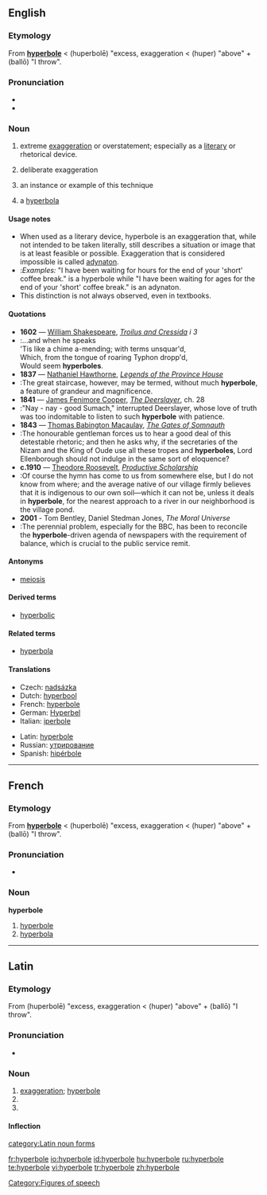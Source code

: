 {{wikipedia}}
{{was wotd|2006|May|5}}
==English==

===Etymology===
From {{L.}} '''[[#Latin|hyperbole]]''' < {{AGr.}} '''{{polytonic|[[ὑπερβολή]]}}''' (huperbolē) "excess, exaggeration < '''{{polytonic|[[ὑπέρ]]}}''' (huper) "above" + '''{{polytonic|[[βάλλω]]}}''' (ballō) "I throw".

===Pronunciation===
* {{IPA|/haɪ'pɜ:bəli/}}
* {{audio|en-us-hyperbole.ogg|Audio (US)}}

===Noun===
{{en-noun}}

# {{uncountable}} extreme [[exaggeration]] or overstatement; especially as a [[literary]] or rhetorical device.
# {{uncountable}} deliberate exaggeration
# {{countable}} an instance or example of this technique
# {{countable}} {{obsolete}} a [[hyperbola]]

====Usage notes====
* When used as a literary device, hyperbole is an exaggeration that, while not intended to be taken literally, still describes a situation or image that is at least feasible or possible. Exaggeration that is considered impossible is called [[adynaton]].
* :''Examples:'' "I have been waiting for hours for the end of your 'short' coffee break." is a hyperbole while "I have been waiting for ages for the end of your 'short' coffee break." is an adynaton.
* This distinction is not always observed, even in textbooks.

====Quotations====
{{timeline|
1600s=1602|
1800s=1837 1841 1843|
1900s=1910|
2000s=2001}}
* '''1602''' — [[w:William Shakespeare|William Shakespeare]], ''[[s:Troilus and Cressida|Troilus and Cressida]] i 3''
* :...and when he speaks<br/>'Tis like a chime a-mending; with terms unsquar'd,<br/>Which, from the tongue of roaring Typhon dropp'd,<br/>Would seem '''hyperboles'''.
* '''1837''' — [[w:Nathaniel Hawthorne|Nathaniel Hawthorne]], ''[[s:Legends of the Province House|Legends of the Province House]]''
* :The great staircase, however, may be termed, without much '''hyperbole''', a feature of grandeur and magnificence.
* '''1841''' — [[w:James Fenimore Cooper|James Fenimore Cooper]], ''[[s:The Deerslayer|The Deerslayer]]'', ch. 28
* :"Nay - nay - good Sumach," interrupted Deerslayer, whose love of truth was too indomitable to listen to such '''hyperbole''' with patience.
* '''1843''' — [[w:Thomas Babington Macaulay|Thomas Babington Macaulay]], ''[[s:The Gates of Somnauth|The Gates of Somnauth]]''
* :The honourable gentleman forces us to hear a good deal of this detestable rhetoric; and then he asks why, if the secretaries of the Nizam and the King of Oude use all these tropes and '''hyperboles''', Lord Ellenborough should not indulge in the same sort of eloquence?
* '''c.1910''' — [[w:Theodore Roosevelt|Theodore Roosevelt]], ''[[s:Productive Scholarship|Productive Scholarship]]''
* :Of course the hymn has come to us from somewhere else, but I do not know from where; and the average native of our village firmly believes that it is indigenous to our own soil—which it can not be, unless it deals in '''hyperbole''', for the nearest approach to a river in our neighborhood is the village pond.
* '''2001''' - Tom Bentley, Daniel Stedman Jones, ''The Moral Universe''
* :The perennial problem, especially for the BBC, has been to reconcile the '''hyperbole'''-driven agenda of newspapers with the requirement of balance, which is crucial to the public service remit.

====Antonyms====
* [[meiosis]]

====Derived terms====
* [[hyperbolic]]

====Related terms====
* [[hyperbola]]

====Translations====
{{trans-top|Rhetorical device}}
* Czech: [[nadsázka]] {{f}}
* Dutch: [[hyperbool]]
* French: [[hyperbole#French|hyperbole]] {{f}}
* German: [[Hyperbel]] {{f}}
* Italian: [[iperbole]] {{f}}
{{trans-mid}}
* Latin: [[hyperbole#Latin|hyperbole]] {{f}}
* Russian: [[утрирование]] {{n}}
* Spanish: [[hipérbole]] {{f}}
{{trans-bottom}}

[[Category:Figures of speech]]

----

==French==

===Etymology===
From {{L.|fr}} '''[[#Latin|hyperbole]]''' < {{AGr.|fr}} '''{{polytonic|[[ὑπερβολή]]}}''' (huperbolē) "excess, exaggeration < '''{{polytonic|[[ὑπέρ]]}}''' (huper) "above" + '''{{polytonic|[[βάλλω]]}}''' (ballō) "I throw".

===Pronunciation===
*{{IPA|/ipɛʀbɔl/}}

===Noun===
'''hyperbole''' {{f}}

# [[hyperbole#English|hyperbole]]
# [[hyperbola]]

----

==Latin==

===Etymology===
From {{AGr.|la}} '''{{polytonic|[[ὑπερβολή]]}}''' (huperbolē) "excess, exaggeration < '''{{polytonic|[[ὑπέρ]]}}''' (huper) "above" + '''{{polytonic|[[βάλλω]]}}''' (ballō) "I throw".

===Pronunciation===
*{{IPA|/hʏˈpɛːrbɔleː/}}

===Noun===
{{la-noun|hyperbolē|hyperboles#Latin|hyperbolēs|f|first}}
# [[exaggeration]]; [[#English|hyperbole]]
# {{inflection of|hyperbole#Latin|hyperbolē|abl|s}}
# {{inflection of|hyperbole#Latin|hyperbolē|voc|s}}

====Inflection====
{{ladecl1}} {{italbrac|Greek pattern}}
{{la-decl-1st-Greek|hyperbol}}

[[category:Latin noun forms]]

[[fr:hyperbole]]
[[io:hyperbole]]
[[id:hyperbole]]
[[hu:hyperbole]]
[[ru:hyperbole]]
[[te:hyperbole]]
[[vi:hyperbole]]
[[tr:hyperbole]]
[[zh:hyperbole]]